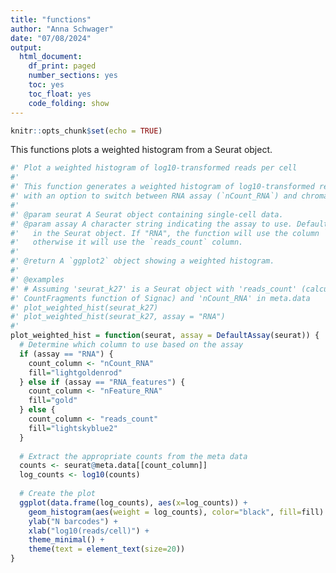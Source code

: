 ```yaml
---
title: "functions"
author: "Anna Schwager"
date: "07/08/2024"
output:
  html_document:
    df_print: paged
    number_sections: yes
    toc: yes
    toc_float: yes
    code_folding: show
---
```


```r
knitr::opts_chunk$set(echo = TRUE)
```

This functions plots a weighted histogram from a Seurat object. 
```r
#' Plot a weighted histogram of log10-transformed reads per cell
#'
#' This function generates a weighted histogram of log10-transformed reads per cell,
#' with an option to switch between RNA assay (`nCount_RNA`) and chromatin assays (`reads_count`).
#'
#' @param seurat A Seurat object containing single-cell data.
#' @param assay A character string indicating the assay to use. Default is the current default assay
#'   in the Seurat object. If "RNA", the function will use the column `nCount_RNA` from the metadata,
#'   otherwise it will use the `reads_count` column.
#' 
#' @return A `ggplot2` object showing a weighted histogram.
#' 
#' @examples
#' # Assuming 'seurat_k27' is a Seurat object with 'reads_count' (calculated using the
#' CountFragments function of Signac) and 'nCount_RNA' in meta.data
#' plot_weighted_hist(seurat_k27)
#' plot_weighted_hist(seurat_k27, assay = "RNA")
#'
plot_weighted_hist = function(seurat, assay = DefaultAssay(seurat)) {
  # Determine which column to use based on the assay
  if (assay == "RNA") {
    count_column <- "nCount_RNA"
    fill="lightgoldenrod"
  } else if (assay == "RNA_features") {
    count_column <- "nFeature_RNA"
    fill="gold"
  } else {
    count_column <- "reads_count"
    fill="lightskyblue2"
  }
  
  # Extract the appropriate counts from the meta data
  counts <- seurat@meta.data[[count_column]]
  log_counts <- log10(counts)
  
  # Create the plot
  ggplot(data.frame(log_counts), aes(x=log_counts)) +
    geom_histogram(aes(weight = log_counts), color="black", fill=fill) +
    ylab("N barcodes") +
    xlab("log10(reads/cell)") + 
    theme_minimal() + 
    theme(text = element_text(size=20))
}

```

